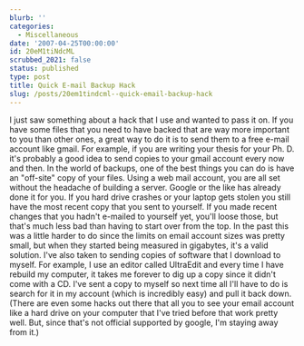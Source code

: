 ```yaml
---
blurb: ''
categories:
  - Miscellaneous
date: '2007-04-25T00:00:00'
id: 20eM1tiNdcML
scrubbed_2021: false
status: published
type: post
title: Quick E-mail Backup Hack
slug: /posts/20em1tindcml--quick-email-backup-hack
---
```


I just saw something about a hack that I use and wanted to pass it
on. If you have some files that you need to have backed that are
way more important to you than other ones, a great way to do it is
to send them to a free e-mail account like gmail. For example, if
you are writing your thesis for your Ph. D. it's probably a good
idea to send copies to your gmail account every now and then. In
the world of backups, one of the best things you can do is have an
"off-site" copy of your files. Using a web mail account, you are
all set without the headache of building a server. Google or the
like has already done it for you. If you hard drive crashes or your
laptop gets stolen you still have the most recent copy that you
sent to yourself. If you made recent changes that you hadn't
e-mailed to yourself yet, you'll loose those, but that's much less
bad than having to start over from the top. In the past this was a
little harder to do since the limits on email account sizes was
pretty small, but when they started being measured in gigabytes,
it's a valid solution. I've also taken to sending copies of
software that I download to myself. For example, I use an editor
called UltraEdit and every time I have rebuild my computer, it
takes me forever to dig up a copy since it didn't come with a CD.
I've sent a copy to myself so next time all I'll have to do is
search for it in my account (which is incredibly easy) and pull it
back down. (There are even some hacks out there that all you to see
your email account like a hard drive on your computer that I've
tried before that work pretty well. But, since that's not official
supported by google, I'm staying away from it.)
